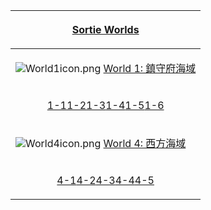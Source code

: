 {| border="0" class="article-table" style="width:100%;"
|-
! colspan="3" scope="col" style="text-align: center;"|[[Sandbox/Sortie|Sortie Worlds]]
|-
|[[File:World1icon.png|link=http://kancolle.wikia.com/wiki/Sortie#World_1:_.E9.8E.AE.E5.AE.88.E5.BA.9C.E6.B5.B7.E5.9F.9F_.28Naval_Base_Area.29]] [[http://kancolle.wikia.com/wiki/Sortie#World_1:_.E9.8E.AE.E5.AE.88.E5.BA.9C.E6.B5.B7.E5.9F.9F_.28Naval_Base_Area.29| World 1: 鎮守府海域]]
|[[File:World2icon.png|link=World 2: 南西諸島海域]] [[World 2: 南西諸島海域]]
|[[File:World3icon.png|link=World 3: 北方海域]] [[World 3: 北方海域]]
|-
| style="text-align: center;"|
[[World 1: 鎮守府海域/World 1-1|1-1]]{{dot}}[[World 1: 鎮守府海域/World 1-2|1-2]]{{dot}}[[World 1: 鎮守府海域/World 1-3|1-3]]{{dot}}[[World 1: 鎮守府海域/World 1-4|1-4]]{{dot}}[[World 1: 鎮守府海域/World 1-5|1-5]]{{dot}}[[World 1: 鎮守府海域/World 1-6|1-6]]
| style="text-align: center;"|
[[World_2:_南西諸島海域#2-1|2-1]]{{dot}}[[World_2:_南西諸島海域#2-2|2-2]]{{dot}}[[World_2:_南西諸島海域#2-3|2-3]]{{dot}}[[World_2:_南西諸島海域#2-4|2-4]]{{dot}}[[World_2:_南西諸島海域#2-5|2-5]]
| style="text-align: center;"|
[[World_3:_北方海域#3-1|3-1]]{{dot}}[[World_3:_北方海域#3-2|3-2]]{{dot}}[[World_3:_北方海域#3-3|3-3]]{{dot}}[[World_3:_北方海域#3-4|3-4]]{{dot}}[[World_3:_北方海域#3-5|3-5]]
|-
|[[File:World4icon.png|link=World 4: 西方海域]] [[World 4: 西方海域]]
|[[File:World5icon.png|link=World 5: 南方海域]] [[World 5: 南方海域]]
|[[File:World6icon.png|link=World 6: 中部海域]] [[World 6: 中部海域]]
|-
| style="text-align: center;"|
[[World_4:_西方海域#4-1|4-1]]{{dot}}[[World_4:_西方海域#4-2|4-2]]{{dot}}[[World_4:_西方海域#4-3|4-3]]{{dot}}[[World_4:_西方海域#4-4|4-4]]{{dot}}[[World_4:_西方海域#4-5|4-5]]
| style="text-align: center;"|
[[World_5:_南方海域#5-1|5-1]]{{dot}}[[World_5:_南方海域#5-2|5-2]]{{dot}}[[World_5:_南方海域#5-3|5-3]]{{dot}}[[World_5:_%E5%8D%97%E6%96%B9%E6%B5%B7%E5%9F%9F#5-4|5-4]]{{dot}}[[World_5:_南方海域#5-5|5-5]]
| style="text-align: center;"|
[[World_6:_中部海域#6-1|6-1]]{{dot}}[[World_6:_中部海域#6-2|6-2]]{{dot}}[[World_6:_中部海域#6-3|6-3]]
|}